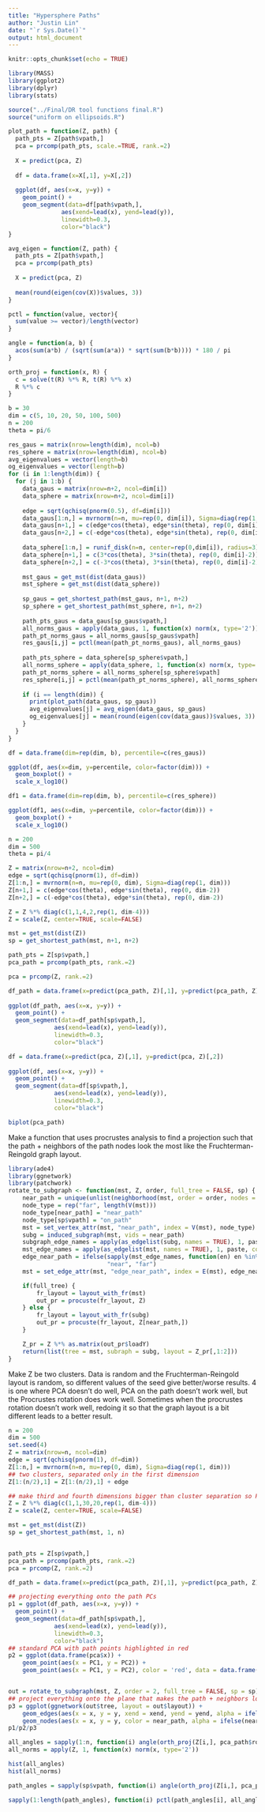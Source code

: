 ```yaml
---
title: "Hypersphere Paths"
author: "Justin Lin"
date: "`r Sys.Date()`"
output: html_document
---
```


```r
knitr::opts_chunk$set(echo = TRUE)

library(MASS)
library(ggplot2)
library(dplyr)
library(stats)

source("../Final/DR tool functions final.R")
source("uniform on ellipsoids.R")
```

```r
plot_path = function(Z, path) {
  path_pts = Z[path$vpath,]
  pca = prcomp(path_pts, scale.=TRUE, rank.=2)
  
  X = predict(pca, Z)
  
  df = data.frame(x=X[,1], y=X[,2])
  
  ggplot(df, aes(x=x, y=y)) +
    geom_point() +
    geom_segment(data=df[path$vpath,],
               aes(xend=lead(x), yend=lead(y)),
               linewidth=0.3,
               color="black")
}

avg_eigen = function(Z, path) {
  path_pts = Z[path$vpath,]
  pca = prcomp(path_pts)
  
  X = predict(pca, Z)
  
  mean(round(eigen(cov(X))$values, 3))
}

pctl = function(value, vector){
  sum(value >= vector)/length(vector)
}

angle = function(a, b) {
  acos(sum(a*b) / (sqrt(sum(a*a)) * sqrt(sum(b*b)))) * 180 / pi
}

orth_proj = function(x, R) {
  c = solve(t(R) %*% R, t(R) %*% x)
  R %*% c
}
```


```r
b = 30
dim = c(5, 10, 20, 50, 100, 500)
n = 200
theta = pi/6

res_gaus = matrix(nrow=length(dim), ncol=b)
res_sphere = matrix(nrow=length(dim), ncol=b)
avg_eigenvalues = vector(length=b)
og_eigenvalues = vector(length=b)
for (i in 1:length(dim)) {
  for (j in 1:b) {
    data_gaus = matrix(nrow=n+2, ncol=dim[i])
    data_sphere = matrix(nrow=n+2, ncol=dim[i])
    
    edge = sqrt(qchisq(pnorm(0.5), df=dim[i]))
    data_gaus[1:n,] = mvrnorm(n=n, mu=rep(0, dim[i]), Sigma=diag(rep(1, dim[i])))
    data_gaus[n+1,] = c(edge*cos(theta), edge*sin(theta), rep(0, dim[i]-2))
    data_gaus[n+2,] = c(-edge*cos(theta), edge*sin(theta), rep(0, dim[i]-2))
    
    data_sphere[1:n,] = runif_disk(n=n, center=rep(0,dim[i]), radius=3)
    data_sphere[n+1,] = c(3*cos(theta), 3*sin(theta), rep(0, dim[i]-2))
    data_sphere[n+2,] = c(-3*cos(theta), 3*sin(theta), rep(0, dim[i]-2))
    
    mst_gaus = get_mst(dist(data_gaus))
    mst_sphere = get_mst(dist(data_sphere))
    
    sp_gaus = get_shortest_path(mst_gaus, n+1, n+2)
    sp_sphere = get_shortest_path(mst_sphere, n+1, n+2)
    
    path_pts_gaus = data_gaus[sp_gaus$vpath,]
    all_norms_gaus = apply(data_gaus, 1, function(x) norm(x, type='2'))
    path_pt_norms_gaus = all_norms_gaus[sp_gaus$vpath]
    res_gaus[i,j] = pctl(mean(path_pt_norms_gaus), all_norms_gaus)
    
    path_pts_sphere = data_sphere[sp_sphere$vpath,]
    all_norms_sphere = apply(data_sphere, 1, function(x) norm(x, type='2'))
    path_pt_norms_sphere = all_norms_sphere[sp_sphere$vpath]
    res_sphere[i,j] = pctl(mean(path_pt_norms_sphere), all_norms_sphere)
    
    if (i == length(dim)) {
      print(plot_path(data_gaus, sp_gaus))
      avg_eigenvalues[j] = avg_eigen(data_gaus, sp_gaus)
      og_eigenvalues[j] = mean(round(eigen(cov(data_gaus))$values, 3))
    }
  }
}
```

```r
df = data.frame(dim=rep(dim, b), percentile=c(res_gaus))

ggplot(df, aes(x=dim, y=percentile, color=factor(dim))) +
  geom_boxplot() + 
  scale_x_log10()

df1 = data.frame(dim=rep(dim, b), percentile=c(res_sphere))

ggplot(df1, aes(x=dim, y=percentile, color=factor(dim))) +
  geom_boxplot() + 
  scale_x_log10()
```

```r
n = 200
dim = 500
theta = pi/4

Z = matrix(nrow=n+2, ncol=dim)
edge = sqrt(qchisq(pnorm(1), df=dim))
Z[1:n,] = mvrnorm(n=n, mu=rep(0, dim), Sigma=diag(rep(1, dim)))
Z[n+1,] = c(edge*cos(theta), edge*sin(theta), rep(0, dim-2))
Z[n+2,] = c(-edge*cos(theta), edge*sin(theta), rep(0, dim-2))

Z = Z %*% diag(c(1,1,4,2,rep(1, dim-4)))
Z = scale(Z, center=TRUE, scale=FALSE)

mst = get_mst(dist(Z))
sp = get_shortest_path(mst, n+1, n+2)

path_pts = Z[sp$vpath,]
pca_path = prcomp(path_pts, rank.=2)

pca = prcomp(Z, rank.=2)

df_path = data.frame(x=predict(pca_path, Z)[,1], y=predict(pca_path, Z)[,2])
  
ggplot(df_path, aes(x=x, y=y)) +
  geom_point() +
  geom_segment(data=df_path[sp$vpath,],
             aes(xend=lead(x), yend=lead(y)),
             linewidth=0.3,
             color="black")

df = data.frame(x=predict(pca, Z)[,1], y=predict(pca, Z)[,2])
  
ggplot(df, aes(x=x, y=y)) +
  geom_point() +
  geom_segment(data=df[sp$vpath,],
             aes(xend=lead(x), yend=lead(y)),
             linewidth=0.3,
             color="black")

biplot(pca_path)
```

Make a function that uses procrustes analysis to find a projection such that the path + neighbors of the path nodes look the most like the Fruchterman-Reingold graph layout.
```r
library(ade4)
library(ggnetwork)
library(patchwork)
rotate_to_subgraph <- function(mst, Z, order, full_tree = FALSE, sp) {
    near_path = unique(unlist(neighborhood(mst, order = order, nodes = sp$vpath)))
    node_type = rep("far", length(V(mst)))
    node_type[near_path] = "near_path"
    node_type[sp$vpath] = "on_path"
    mst = set_vertex_attr(mst, "near_path", index = V(mst), node_type)
    subg = induced_subgraph(mst, vids = near_path)
    subgraph_edge_names = apply(as_edgelist(subg, names = TRUE), 1, paste, collapse = "-")
    mst_edge_names = apply(as_edgelist(mst, names = TRUE), 1, paste, collapse = "-")
    edge_near_path = ifelse(sapply(mst_edge_names, function(en) en %in% subgraph_edge_names),
                            "near", "far")
    mst = set_edge_attr(mst, "edge_near_path", index = E(mst), edge_near_path)

    if(full_tree) {
        fr_layout = layout_with_fr(mst)
        out_pr = procuste(fr_layout, Z)
    } else {
        fr_layout = layout_with_fr(subg)
        out_pr = procuste(fr_layout, Z[near_path,])
    }

    Z_pr = Z %*% as.matrix(out_pr$loadY)
    return(list(tree = mst, subraph = subg, layout = Z_pr[,1:2]))
}

```

Make Z be two clusters.
Data is random and the Fruchterman-Reingold layout is random, so different values of the seed give better/worse results.
4 is one where PCA doesn't do well, PCA on the path doesn't work well, but the Procrustes rotation does work well.
Sometimes when the procrustes rotation doesn't work well, redoing it so that the graph layout is a bit different leads to a better result.
```r
n = 200
dim = 500
set.seed(4)
Z = matrix(nrow=n, ncol=dim)
edge = sqrt(qchisq(pnorm(1), df=dim))
Z[1:n,] = mvrnorm(n=n, mu=rep(0, dim), Sigma=diag(rep(1, dim)))
## two clusters, separated only in the first dimension
Z[1:(n/2),1] = Z[1:(n/2),1] + edge

## make third and fourth dimensions bigger than cluster separation so PCA doesn't separate clusters
Z = Z %*% diag(c(1,1,30,20,rep(1, dim-4)))
Z = scale(Z, center=TRUE, scale=FALSE)

mst = get_mst(dist(Z))
sp = get_shortest_path(mst, 1, n)


path_pts = Z[sp$vpath,]
pca_path = prcomp(path_pts, rank.=2)
pca = prcomp(Z, rank.=2)

df_path = data.frame(x=predict(pca_path, Z)[,1], y=predict(pca_path, Z)[,2])

## projecting everything onto the path PCs
p1 = ggplot(df_path, aes(x=x, y=y)) +
  geom_point() +
  geom_segment(data=df_path[sp$vpath,],
             aes(xend=lead(x), yend=lead(y)),
             linewidth=0.3,
             color="black")
## standard PCA with path points highlighted in red
p2 = ggplot(data.frame(pca$x)) +
    geom_point(aes(x = PC1, y = PC2)) +
    geom_point(aes(x = PC1, y = PC2), color = 'red', data = data.frame(pca$x[sp$vpath,]))


out = rotate_to_subgraph(mst, Z, order = 2, full_tree = FALSE, sp = sp)
## project everything onto the plane that makes the path + neighbors look the most like the Fruchterman-Reingold layout
p3 = ggplot(ggnetwork(out$tree, layout = out$layout)) +
    geom_edges(aes(x = x, y = y, xend = xend, yend = yend, alpha = ifelse(edge_near_path == "far", 0, 1)), color = 'gray') +
    geom_nodes(aes(x = x, y = y, color = near_path, alpha = ifelse(near_path == "on_path", 1, .2)))
p1/p2/p3
```

```r
all_angles = sapply(1:n, function(i) angle(orth_proj(Z[i,], pca_path$rotation), Z[i,]))
all_norms = apply(Z, 1, function(x) norm(x, type='2'))

hist(all_angles)
hist(all_norms)

path_angles = sapply(sp$vpath, function(i) angle(orth_proj(Z[i,], pca_path$rotation), Z[i,]))

sapply(1:length(path_angles), function(i) pctl(path_angles[i], all_angles))
```

